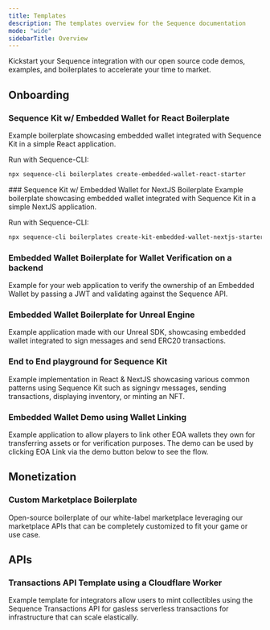 ---
title: Templates
description: The templates overview for the Sequence documentation
mode: "wide"
sidebarTitle: Overview
---
Kickstart your Sequence integration with our open source code demos, examples, and boilerplates to accelerate your time to market.

## Onboarding
### Sequence Kit w/ Embedded Wallet for React Boilerplate
Example boilerplate showcasing embedded wallet integrated with Sequence Kit in a simple React application.

Run with Sequence-CLI:
```bash
npx sequence-cli boilerplates create-embedded-wallet-react-starter
```
<CardGroup cols={2}>
  <Card title="Repo" icon="github" href="https://github.com/0xsequence-demos/kit-embedded-wallet-react-boilerplate" horizontal />
  <Card title="Demo" icon="globe" href="https://kit-embedded-wallet-react-boilerplate.pages.dev/" horizontal />
</CardGroup>
### Sequence Kit w/ Embedded Wallet for NextJS Boilerplate
Example boilerplate showcasing embedded wallet integrated with Sequence Kit in a simple NextJS application.

Run with Sequence-CLI:
```bash
npx sequence-cli boilerplates create-kit-embedded-wallet-nextjs-starter
```
<CardGroup cols={2}>
  <Card title="Repo" icon="github" href="https://github.com/0xsequence-demos/kit-embedded-wallet-nextjs-boilerplate" horizontal />
  <Card title="Demo" icon="globe" href="https://kit-embedded-wallet-nextjs-boilerplate.pages.dev/" horizontal />
</CardGroup>

### Embedded Wallet Boilerplate for Wallet Verification on a backend
Example for your web application to verify the ownership of an Embedded Wallet by passing a JWT and validating against the Sequence API.
<Card title="Repo" icon="github" href="https://github.com/0xsequence-demos/embedded-wallet-verify-session" horizontal />

### Embedded Wallet Boilerplate for Unreal Engine
Example application made with our Unreal SDK, showcasing embedded wallet integrated to sign messages and send ERC20 transactions.
<Card title="Repo" icon="github" href="https://github.com/0xsequence/unreal-embedded-wallet-boilerplate" horizontal />

### End to End playground for Sequence Kit
Example implementation in React & NextJS showcasing various common patterns using Sequence Kit such as signingv messages, sending transactions, displaying inventory, or minting an NFT.
<CardGroup cols={2}>
  <Card title="Repo" icon="github" href="https://github.com/0xsequence/kit/tree/master/examples" horizontal />
  <Card title="Demo" icon="globe" href="https://0xsequence.github.io/kit/" horizontal />
</CardGroup>

### Embedded Wallet Demo using Wallet Linking
Example application to allow players to link other EOA wallets they own for transferring assets or for verification purposes. The demo can be used by clicking EOA Link via the demo button below to see the flow.
<CardGroup cols={2}>
  <Card title="Repo" icon="github" href="https://github.com/0xsequence-demos/demo-waas-wallet-link" horizontal />
  <Card title="Demo" icon="globe" href="https://0xsequence.github.io/demo-waas-auth/" horizontal />
</CardGroup>

## Monetization
### Custom Marketplace Boilerplate
Open-source boilerplate of our white-label marketplace leveraging our marketplace APIs that can be completely customized to fit your game or use case.
<CardGroup cols={2}>
  <Card title="Repo" icon="github" href="https://github.com/0xsequence-demos/marketplace-boilerplate" horizontal />
  <Card title="Demo" icon="globe" href="https://marketplace-boilerplate.pages.dev/" horizontal />
</CardGroup>

## APIs
### Transactions API Template using a Cloudflare Worker
Example template for integrators allow users to mint collectibles using the Sequence Transactions API for gasless serverless transactions for infrastructure that can scale elastically.
<Card title="Repo" icon="github" href="https://github.com/0xsequence-demos/template-cloudflare-worker-sequence-transactions-api" horizontal />